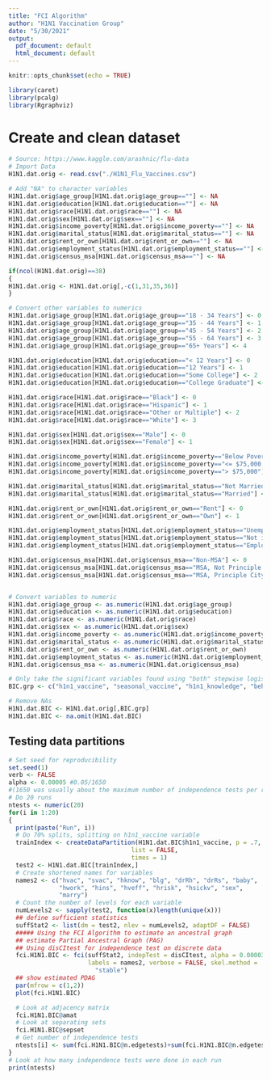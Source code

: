 ---
title: "FCI Algorithm"
author: "H1N1 Vaccination Group"
date: "5/30/2021"
output:
  pdf_document: default
  html_document: default
---

```{r setup, include=FALSE}
knitr::opts_chunk$set(echo = TRUE)
```

```{r libraries, echo=FALSE, error=FALSE, warning=FALSE}
library(caret)
library(pcalg)
library(Rgraphviz)
```

# Create and clean dataset

```{r data}
# Source: https://www.kaggle.com/arashnic/flu-data
# Import Data
H1N1.dat.orig <- read.csv("./H1N1_Flu_Vaccines.csv")

# Add "NA" to character variables
H1N1.dat.orig$age_group[H1N1.dat.orig$age_group==""] <- NA
H1N1.dat.orig$education[H1N1.dat.orig$education==""] <- NA
H1N1.dat.orig$race[H1N1.dat.orig$race==""] <- NA
H1N1.dat.orig$sex[H1N1.dat.orig$sex==""] <- NA
H1N1.dat.orig$income_poverty[H1N1.dat.orig$income_poverty==""] <- NA
H1N1.dat.orig$marital_status[H1N1.dat.orig$marital_status==""] <- NA
H1N1.dat.orig$rent_or_own[H1N1.dat.orig$rent_or_own==""] <- NA
H1N1.dat.orig$employment_status[H1N1.dat.orig$employment_status==""] <- NA
H1N1.dat.orig$census_msa[H1N1.dat.orig$census_msa==""] <- NA

if(ncol(H1N1.dat.orig)==38)
{
H1N1.dat.orig <- H1N1.dat.orig[,-c(1,31,35,36)]
}
```

```{r variableConvWithoutNA}
# Convert other variables to numerics
H1N1.dat.orig$age_group[H1N1.dat.orig$age_group=="18 - 34 Years"] <- 0
H1N1.dat.orig$age_group[H1N1.dat.orig$age_group=="35 - 44 Years"] <- 1
H1N1.dat.orig$age_group[H1N1.dat.orig$age_group=="45 - 54 Years"] <- 2
H1N1.dat.orig$age_group[H1N1.dat.orig$age_group=="55 - 64 Years"] <- 3
H1N1.dat.orig$age_group[H1N1.dat.orig$age_group=="65+ Years"] <- 4

H1N1.dat.orig$education[H1N1.dat.orig$education=="< 12 Years"] <- 0
H1N1.dat.orig$education[H1N1.dat.orig$education=="12 Years"] <- 1
H1N1.dat.orig$education[H1N1.dat.orig$education=="Some College"] <- 2
H1N1.dat.orig$education[H1N1.dat.orig$education=="College Graduate"] <- 3

H1N1.dat.orig$race[H1N1.dat.orig$race=="Black"] <- 0
H1N1.dat.orig$race[H1N1.dat.orig$race=="Hispanic"] <- 1
H1N1.dat.orig$race[H1N1.dat.orig$race=="Other or Multiple"] <- 2
H1N1.dat.orig$race[H1N1.dat.orig$race=="White"] <- 3

H1N1.dat.orig$sex[H1N1.dat.orig$sex=="Male"] <- 0
H1N1.dat.orig$sex[H1N1.dat.orig$sex=="Female"] <- 1

H1N1.dat.orig$income_poverty[H1N1.dat.orig$income_poverty=="Below Poverty"] <- 0
H1N1.dat.orig$income_poverty[H1N1.dat.orig$income_poverty=="<= $75,000, Above Poverty"] <- 1
H1N1.dat.orig$income_poverty[H1N1.dat.orig$income_poverty=="> $75,000"] <- 2

H1N1.dat.orig$marital_status[H1N1.dat.orig$marital_status=="Not Married"] <- 0
H1N1.dat.orig$marital_status[H1N1.dat.orig$marital_status=="Married"] <- 1

H1N1.dat.orig$rent_or_own[H1N1.dat.orig$rent_or_own=="Rent"] <- 0
H1N1.dat.orig$rent_or_own[H1N1.dat.orig$rent_or_own=="Own"] <- 1

H1N1.dat.orig$employment_status[H1N1.dat.orig$employment_status=="Unemployed"] <- 0
H1N1.dat.orig$employment_status[H1N1.dat.orig$employment_status=="Not in Labor Force"] <- 1
H1N1.dat.orig$employment_status[H1N1.dat.orig$employment_status=="Employed"] <- 2

H1N1.dat.orig$census_msa[H1N1.dat.orig$census_msa=="Non-MSA"] <- 0
H1N1.dat.orig$census_msa[H1N1.dat.orig$census_msa=="MSA, Not Principle  City"] <- 1
H1N1.dat.orig$census_msa[H1N1.dat.orig$census_msa=="MSA, Principle City"] <- 2


# Convert variables to numeric
H1N1.dat.orig$age_group <- as.numeric(H1N1.dat.orig$age_group)
H1N1.dat.orig$education <- as.numeric(H1N1.dat.orig$education)
H1N1.dat.orig$race <- as.numeric(H1N1.dat.orig$race)
H1N1.dat.orig$sex <- as.numeric(H1N1.dat.orig$sex)
H1N1.dat.orig$income_poverty <- as.numeric(H1N1.dat.orig$income_poverty)
H1N1.dat.orig$marital_status <- as.numeric(H1N1.dat.orig$marital_status)
H1N1.dat.orig$rent_or_own <- as.numeric(H1N1.dat.orig$rent_or_own)
H1N1.dat.orig$employment_status <- as.numeric(H1N1.dat.orig$employment_status)
H1N1.dat.orig$census_msa <- as.numeric(H1N1.dat.orig$census_msa)
```

```{r removeNAs}
# Only take the significant variables found using "both" stepwise logistic regression with BIC
BIC.grp <- c("h1n1_vaccine", "seasonal_vaccine", "h1n1_knowledge", "behavioral_large_gatherings", "doctor_recc_h1n1", "doctor_recc_seasonal", "child_under_6_months", "health_worker", "health_insurance", "opinion_h1n1_vacc_effective", "opinion_h1n1_risk", "opinion_h1n1_sick_from_vacc", "sex", "marital_status")

# Remove NAs
H1N1.dat.BIC <- H1N1.dat.orig[,BIC.grp]
H1N1.dat.BIC <- na.omit(H1N1.dat.BIC)
```

## Testing data partitions

```{r splitData}
# Set seed for reproducibility
set.seed(1)
verb <- FALSE
alpha <- 0.00005 #0.05/1650 
#(1650 was usually about the maximum number of independence tests per run) 
# Do 20 runs
ntests <- numeric(20)
for(i in 1:20)
{
  print(paste("Run", i))
  # Do 70% splits, splitting on h1n1_vaccine variable
  trainIndex <- createDataPartition(H1N1.dat.BIC$h1n1_vaccine, p = .7, 
                                  list = FALSE, 
                                  times = 1)
  test2 <- H1N1.dat.BIC[trainIndex,]
  # Create shortened names for variables
  names2 <- c("hvac", "svac", "hknow", "blg", "drRh", "drRs", "baby", 
              "hwork", "hins", "hveff", "hrisk", "hsickv", "sex", 
              "marry")
  # Count the number of levels for each variable
  numLevels2 <- sapply(test2, function(x)length(unique(x)))
  ## define sufficient statistics
  suffStat2 <- list(dm = test2, nlev = numLevels2, adaptDF = FALSE)
  ##### Using the FCI Algorithm to estimate an ancestral graph
  ## estimate Partial Ancestral Graph (PAG)
  ## Using disCItest for independence test on discrete data
  fci.H1N1.BIC <- fci(suffStat2, indepTest = disCItest, alpha = 0.00003,
                      labels = names2, verbose = FALSE, skel.method = 
                        "stable")
  ## show estimated PDAG
  par(mfrow = c(1,2))
  plot(fci.H1N1.BIC)

  # Look at adjacency matrix
  fci.H1N1.BIC@amat
  # Look at separating sets
  fci.H1N1.BIC@sepset
  # Get number of independence tests
  ntests[i] <- sum(fci.H1N1.BIC@n.edgetests)+sum(fci.H1N1.BIC@n.edgetestsPDSEP)
}
# Look at how many independence tests were done in each run
print(ntests)
```
